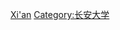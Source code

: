 {{Catnav|頁面分類|人物|校友|大學校友|中國大學校友|中華人民共和國大學校友}}

[[Category:陕西高校校友|Xi'an]]
[[Category:长安大学|Category:长安大学]]
